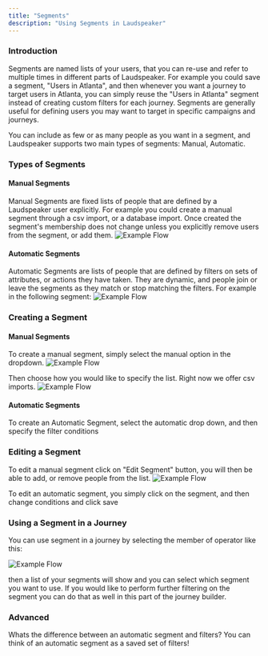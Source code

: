 ```yaml
---
title: "Segments"
description: "Using Segments in Laudspeaker"
---
```

### Introduction
Segments are named lists of your users, that you can re-use and refer to multiple times in different parts of Laudspeaker. For example you could save a segment, "Users in Atlanta", and then whenever you want a journey to target users in Atlanta, you can simply reuse the "Users in Atlanta" segment instead of creating custom filters for each journey. Segments are generally useful for defining users you may want to target in specific campaigns and journeys.

You can include as few or as many people as you want in a segment, and Laudspeaker supports two main types of segments: Manual, Automatic. 

### Types of Segments

#### Manual Segments
Manual Segments are fixed lists of people that are defined by a Laudspeaker user explicitly. For example you could create a manual segment through a csv import, or a database import. Once created the segment's membership does not change unless you explicitly remove users from the segment, or add them.
![Example Flow](/images/guides/product-manual/manual_seg.png)

#### Automatic Segments
Automatic Segments are lists of people that are defined by filters on sets of attributes, or actions they have taken. They are dynamic, and people join or leave the segments as they match or stop matching the filters. For example in the following segment:
![Example Flow](/images/guides/product-manual/automaticsegment.png)

### Creating a Segment

#### Manual Segments
To create a manual segment, simply select the manual option in the dropdown.
![Example Flow](/images/guides/product-manual/manual_drop_down.png)

Then choose how you would like to specify the list. Right now we offer csv imports.
![Example Flow](/images/guides/product-manual/manual_upload.png)

#### Automatic Segments
To create an Automatic Segment, select the automatic drop down, and then specify the filter conditions

### Editing a Segment

To edit a manual segment click on "Edit Segment" button, you will then be able to add, or remove people from the list.
![Example Flow](/images/guides/product-manual/update_manual_segment.png)

To edit an automatic segment, you simply click on the segment, and then change conditions and click save

### Using a Segment in a Journey
You can use segment in a journey by selecting the member of operator like this:

![Example Flow](/images/guides/product-manual/memberof.png)

then a list of your segments will show and you can select which segment you want to use. If you would like to perform further filtering on the segment you can do that as well in this part of the journey builder.

### Advanced
Whats the difference between an automatic segment and filters? You can think of an automatic segment as a saved set of filters!